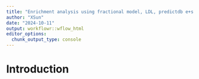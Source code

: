 ```yaml
---
title: "Enrichment analysis using fractional model, LDL, predictdb e+s QTL"
author: "XSun"
date: "2024-10-11"
output: workflowr::wflow_html
editor_options:
  chunk_output_type: console
---
```


# Introduction

```r

```

